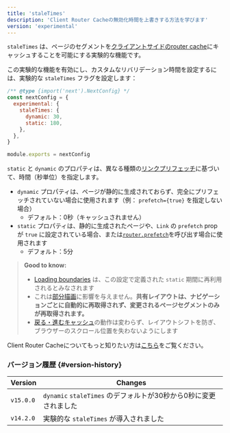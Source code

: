 ```yaml
---
title: 'staleTimes'
description: 'Client Router Cacheの無効化時間を上書きする方法を学びます'
version: 'experimental'
---
```


`staleTimes` は、ページのセグメントを[クライアントサイドのrouter cache](/docs/app/building-your-application/caching#client-side-router-cache)にキャッシュすることを可能にする実験的な機能です。

この実験的な機能を有効にし、カスタムなリバリデーション時間を設定するには、実験的な `staleTimes` フラグを設定します：

```js title="next.config.js"
/** @type {import('next').NextConfig} */
const nextConfig = {
  experimental: {
    staleTimes: {
      dynamic: 30,
      static: 180,
    },
  },
}

module.exports = nextConfig
```

`static` と `dynamic` のプロパティは、異なる種類の[リンクプリフェッチ](/docs/app/api-reference/components/link#prefetch)に基づいて、時間（秒単位）を指定します。

- `dynamic` プロパティは、ページが静的に生成されておらず、完全にプリフェッチされていない場合に使用されます（例： `prefetch={true}` を指定しない場合）
  - デフォルト：0秒（キャッシュされません）
- `static` プロパティは、静的に生成されたページや、`Link` の `prefetch` prop が `true` に設定されている場合、または[`router.prefetch`](/docs/app/building-your-application/caching#routerprefetch)を呼び出す場合に使用されます
  - デフォルト：5分

> **Good to know:**
>
> - [Loading boundaries](/docs/app/api-reference/file-conventions/loading) は、この設定で定義された `static` 期間に再利用されるとみなされます
> - これは[部分描画](/docs/app/building-your-application/routing/linking-and-navigating#4-partial-rendering)に影響を与えません。**共有レイアウトは、ナビゲーションごとに自動的に再取得されず、変更されるページセグメントのみが再取得されます。**
> - [戻る・進むキャッシュ](/docs/app/building-your-application/caching#client-side-router-cache)の動作は変わらず、レイアウトシフトを防ぎ、ブラウザーのスクロール位置を失わないようにします

Client Router Cacheについてもっと知りたい方は[こちら](/docs/app/building-your-application/caching#client-side-router-cache)をご覧ください。

### バージョン履歴 {#version-history}

| Version   | Changes                                                          |
| --------- | ---------------------------------------------------------------- |
| `v15.0.0` | `dynamic` `staleTimes` のデフォルトが30秒から0秒に変更されました |
| `v14.2.0` | 実験的な `staleTimes` が導入されました                           |
